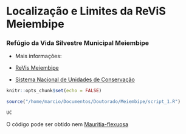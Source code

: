 # Localização e Limites da ReViS Meiembipe

### Refúgio da Vida Silvestre Municipal Meiembipe


- Mais informações:

- [ReVis Meiembipe](http://www.pmf.sc.gov.br/entidades/floram/index.php?cms=revis+meiembipe&menu=7&submenuid=800)

- [Sistema Nacional de Unidades de Conservação](https://www.planalto.gov.br/ccivil_03/LEIS/L9985.htm#art55)

```r
knitr::opts_chunk$set(echo = FALSE)
```


```r

source("/home/marcio/Documentos/Doutorado/Meiembipe/script_1.R")

UC
```


O código pode ser obtido nem [Mauritia-flexuosa](https://github.com/Mauritia-flexuosa)
